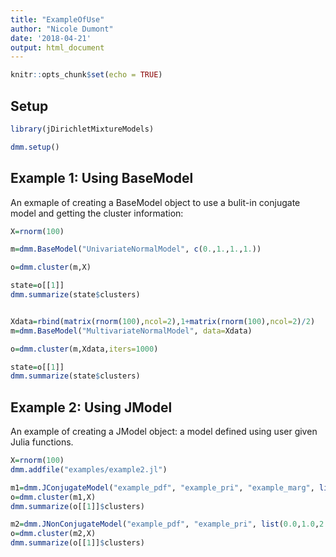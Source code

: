 ```yaml
---
title: "ExampleOfUse"
author: "Nicole Dumont"
date: '2018-04-21'
output: html_document
---
```


```r
knitr::opts_chunk$set(echo = TRUE)
```

## Setup
```r
library(jDirichletMixtureModels)

dmm.setup()
```


## Example 1: Using BaseModel

An exmaple of creating a BaseModel object to use a bulit-in conjugate model and getting the cluster information:

```r
X=rnorm(100)

m=dmm.BaseModel("UnivariateNormalModel", c(0.,1.,1.,1.))

o=dmm.cluster(m,X)

state=o[[1]]
dmm.summarize(state$clusters)


Xdata=rbind(matrix(rnorm(100),ncol=2),1+matrix(rnorm(100),ncol=2)/2)
m=dmm.BaseModel("MultivariateNormalModel", data=Xdata)

o=dmm.cluster(m,Xdata,iters=1000)

state=o[[1]]
dmm.summarize(state$clusters)

```

## Example 2: Using JModel
An example of creating a JModel object: a model defined using user given Julia functions.

```r
X=rnorm(100)
dmm.addfile("examples/example2.jl")

m1=dmm.JConjugateModel("example_pdf", "example_pri", "example_marg", list(0.0,1.0,2.0,0.5))
o=dmm.cluster(m1,X)
dmm.summarize(o[[1]]$clusters)

m2=dmm.JNonConjugateModel("example_pdf", "example_pri", list(0.0,1.0,2.0,0.5))
o=dmm.cluster(m2,X)
dmm.summarize(o[[1]]$clusters)
```

